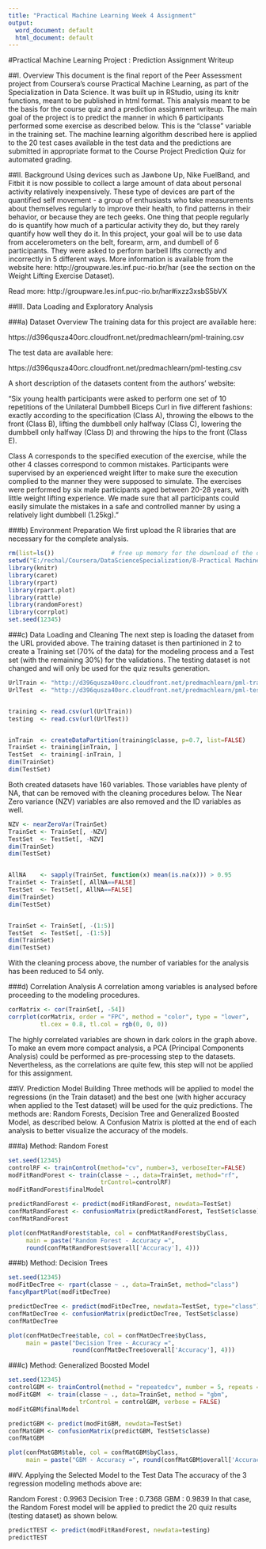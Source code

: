 ---
title: "Practical Machine Learning Week 4 Assignment"
output:
  word_document: default
  html_document: default
---
#Practical Machine Learning Project : Prediction Assignment Writeup


##I. Overview
This document is the final report of the Peer Assessment project from Coursera's course Practical Machine Learning, as part of the Specialization in Data Science. It was built up in RStudio, using its knitr functions, meant to be published in html format.
This analysis meant to be the basis for the course quiz and a prediction assignment writeup. The main goal of the project is to predict the manner in which 6 participants performed some exercise as described below. This is the "classe" variable in the training set. The machine learning algorithm described here is applied to the 20 test cases available in the test data and the predictions are submitted in appropriate format to the Course Project Prediction Quiz for automated grading.



##II. Background
Using devices such as Jawbone Up, Nike FuelBand, and Fitbit it is now possible to collect a large amount of data about personal activity relatively inexpensively. These type of devices are part of the quantified self movement - a group of enthusiasts who take measurements about themselves regularly to improve their health, to find patterns in their behavior, or because they are tech geeks. One thing that people regularly do is quantify how much of a particular activity they do, but they rarely quantify how well they do it. In this project, your goal will be to use data from accelerometers on the belt, forearm, arm, and dumbell of 6 participants. They were asked to perform barbell lifts correctly and incorrectly in 5 different ways. More information is available from the website here: http://groupware.les.inf.puc-rio.br/har (see the section on the Weight Lifting Exercise Dataset).

Read more: http://groupware.les.inf.puc-rio.br/har#ixzz3xsbS5bVX



##III. Data Loading and Exploratory Analysis

###a) Dataset Overview
The training data for this project are available here:

https://d396qusza40orc.cloudfront.net/predmachlearn/pml-training.csv

The test data are available here:

https://d396qusza40orc.cloudfront.net/predmachlearn/pml-testing.csv

A short description of the datasets content from the authors' website:

"Six young health participants were asked to perform one set of 10 repetitions of the Unilateral Dumbbell Biceps Curl in five different fashions: exactly according to the specification (Class A), throwing the elbows to the front (Class B), lifting the dumbbell only halfway (Class C), lowering the dumbbell only halfway (Class D) and throwing the hips to the front (Class E).

Class A corresponds to the specified execution of the exercise, while the other 4 classes correspond to common mistakes. Participants were supervised by an experienced weight lifter to make sure the execution complied to the manner they were supposed to simulate. The exercises were performed by six male participants aged between 20-28 years, with little weight lifting experience. We made sure that all participants could easily simulate the mistakes in a safe and controlled manner by using a relatively light dumbbell (1.25kg)."

###b) Environment Preparation
We first upload the R libraries that are necessary for the complete analysis.
```{r, echo=TRUE}
rm(list=ls())                # free up memory for the download of the data sets
setwd("E:/rechal/Coursera/DataScienceSpecialization/8-Practical Machine Learning/assignments")
library(knitr)
library(caret)
library(rpart)
library(rpart.plot)
library(rattle)
library(randomForest)
library(corrplot)
set.seed(12345)

```

###c) Data Loading and Cleaning
The next step is loading the dataset from the URL provided above. The training dataset is then partinioned in 2 to create a Training set (70% of the data) for the modeling process and a Test set (with the remaining 30%) for the validations. The testing dataset is not changed and will only be used for the quiz results generation.

```{r, echo=TRUE}

UrlTrain <- "http://d396qusza40orc.cloudfront.net/predmachlearn/pml-training.csv"
UrlTest  <- "http://d396qusza40orc.cloudfront.net/predmachlearn/pml-testing.csv"


training <- read.csv(url(UrlTrain))
testing  <- read.csv(url(UrlTest))


inTrain  <- createDataPartition(training$classe, p=0.7, list=FALSE)
TrainSet <- training[inTrain, ]
TestSet  <- training[-inTrain, ]
dim(TrainSet)
dim(TestSet)

```

Both created datasets have 160 variables. Those variables have plenty of NA, that can be removed with the cleaning procedures below. The Near Zero variance (NZV) variables are also removed and the ID variables as well.

```{r, echo=TRUE}

NZV <- nearZeroVar(TrainSet)
TrainSet <- TrainSet[, -NZV]
TestSet  <- TestSet[, -NZV]
dim(TrainSet)
dim(TestSet)


AllNA    <- sapply(TrainSet, function(x) mean(is.na(x))) > 0.95
TrainSet <- TrainSet[, AllNA==FALSE]
TestSet  <- TestSet[, AllNA==FALSE]
dim(TrainSet)
dim(TestSet)


TrainSet <- TrainSet[, -(1:5)]
TestSet  <- TestSet[, -(1:5)]
dim(TrainSet)
dim(TestSet)

```

With the cleaning process above, the number of variables for the analysis has been reduced to 54 only.

###d) Correlation Analysis
A correlation among variables is analysed before proceeding to the modeling procedures.

```{r, echo=TRUE}
corMatrix <- cor(TrainSet[, -54])
corrplot(corMatrix, order = "FPC", method = "color", type = "lower", 
         tl.cex = 0.8, tl.col = rgb(0, 0, 0))
```


The highly correlated variables are shown in dark colors in the graph above. To make an evem more compact analysis, a PCA (Principal Components Analysis) could be performed as pre-processing step to the datasets. Nevertheless, as the correlations are quite few, this step will not be applied for this assignment.



##IV. Prediction Model Building
Three methods will be applied to model the regressions (in the Train dataset) and the best one (with higher accuracy when applied to the Test dataset) will be used for the quiz predictions. The methods are: Random Forests, Decision Tree and Generalized Boosted Model, as described below.
A Confusion Matrix is plotted at the end of each analysis to better visualize the accuracy of the models.

###a) Method: Random Forest

```{r}

set.seed(12345)
controlRF <- trainControl(method="cv", number=3, verboseIter=FALSE)
modFitRandForest <- train(classe ~ ., data=TrainSet, method="rf",
                          trControl=controlRF)
modFitRandForest$finalModel
```

```{r, echo=TRUE}

predictRandForest <- predict(modFitRandForest, newdata=TestSet)
confMatRandForest <- confusionMatrix(predictRandForest, TestSet$classe)
confMatRandForest
```

```{r, echo=TRUE}

plot(confMatRandForest$table, col = confMatRandForest$byClass, 
     main = paste("Random Forest - Accuracy =",
     round(confMatRandForest$overall['Accuracy'], 4)))

```
###b) Method: Decision Trees

```{r, echo=TRUE}

set.seed(12345)
modFitDecTree <- rpart(classe ~ ., data=TrainSet, method="class")
fancyRpartPlot(modFitDecTree)

```

```{r, echo=TRUE}

predictDecTree <- predict(modFitDecTree, newdata=TestSet, type="class")
confMatDecTree <- confusionMatrix(predictDecTree, TestSet$classe)
confMatDecTree

```

```{r, echo=TRUE}

plot(confMatDecTree$table, col = confMatDecTree$byClass, 
     main = paste("Decision Tree - Accuracy =",
                  round(confMatDecTree$overall['Accuracy'], 4)))

```

###c) Method: Generalized Boosted Model

```{r, echo=TRUE}

set.seed(12345)
controlGBM <- trainControl(method = "repeatedcv", number = 5, repeats = 1)
modFitGBM  <- train(classe ~ ., data=TrainSet, method = "gbm",
                    trControl = controlGBM, verbose = FALSE)
modFitGBM$finalModel

```

```{r, echo=TRUE}

predictGBM <- predict(modFitGBM, newdata=TestSet)
confMatGBM <- confusionMatrix(predictGBM, TestSet$classe)
confMatGBM

```

```{r, echo=TRUE}

plot(confMatGBM$table, col = confMatGBM$byClass, 
     main = paste("GBM - Accuracy =", round(confMatGBM$overall['Accuracy'], 4)))

```

##V. Applying the Selected Model to the Test Data
The accuracy of the 3 regression modeling methods above are:

Random Forest : 0.9963
Decision Tree : 0.7368
GBM : 0.9839
In that case, the Random Forest model will be applied to predict the 20 quiz results (testing dataset) as shown below.


```{r, echo=TRUE}
predictTEST <- predict(modFitRandForest, newdata=testing)
predictTEST
```

